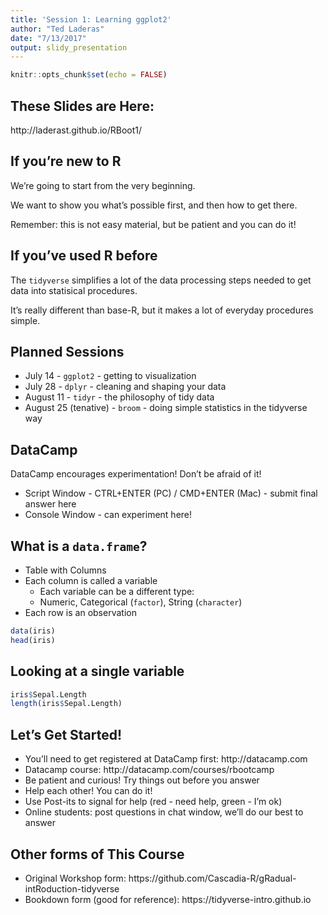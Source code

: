 ```yaml
---
title: 'Session 1: Learning ggplot2'
author: "Ted Laderas"
date: "7/13/2017"
output: slidy_presentation
---
```


```r
knitr::opts_chunk$set(echo = FALSE)
```

## These Slides are Here:

http://laderast.github.io/RBoot1/

## If you're new to R

We're going to start from the very beginning. 

We want to show you what's possible first, and then how to get there.

Remember: this is not easy material, but be patient and you can do it!

## If you've used R before

The `tidyverse` simplifies a lot of the data processing steps needed to get data into statisical procedures. 

It's really different than base-R, but it makes a lot of everyday procedures simple.

## Planned Sessions

- July 14 - `ggplot2` - getting to visualization
- July 28 - `dplyr` - cleaning and shaping your data
- August 11 - `tidyr` - the philosophy of tidy data
- August 25 (tenative) - `broom` - doing simple statistics in the tidyverse way 

## DataCamp

DataCamp encourages experimentation! Don't be afraid of it!

- Script Window - CTRL+ENTER (PC) / CMD+ENTER (Mac) - submit final answer here
- Console Window - can experiment here!

## What is a `data.frame`?

- Table with Columns
- Each column is called a variable
    + Each variable can be a different type:
    + Numeric, Categorical (`factor`), String (`character`)
- Each row is an observation

```r
data(iris)
head(iris)
```

## Looking at a single variable

```r
iris$Sepal.Length
length(iris$Sepal.Length)
```

## Let's Get Started!

+ You'll need to get registered at DataCamp first: http://datacamp.com
+ Datacamp course: http://datacamp.com/courses/rbootcamp 
+ Be patient and curious! Try things out before you answer
+ Help each other! You can do it!
+ Use Post-its to signal for help (red - need help, green - I'm ok)
+ Online students: post questions in chat window, we'll do our best to answer

## Other forms of This Course

- Original Workshop form: https://github.com/Cascadia-R/gRadual-intRoduction-tidyverse
- Bookdown form (good for reference): https://tidyverse-intro.github.io